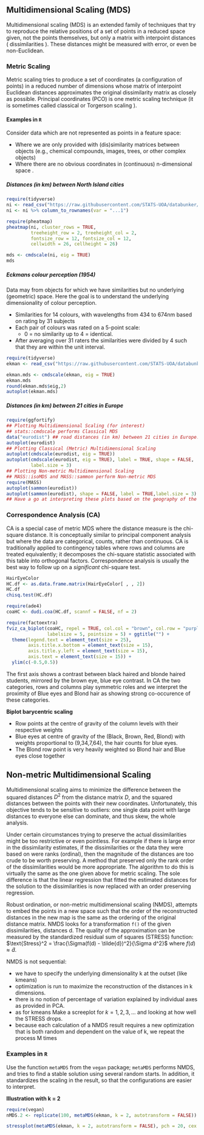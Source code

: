 ## Multidimensional Scaling (MDS)

Multidimensional scaling (MDS) is an extended family of techniques that try to reproduce the
relative positions of a set of points in a reduced space given, not the points themselves, but only a
matrix with interpoint distances ( dissimilarities ). These distances might be measured with error, or even be non-Euclidean. 


### Metric Scaling

Metric scaling tries to produce a set of coordinates (a configuration of points) in a reduced number
of dimensions whose matrix of interpoint Euclidean distances approximates the original
dissimilarity matrix as closely as possible.  Principal coordinates (PCO) is one metric scaling technique (it is sometimes called classical or Torgerson scaling ). 


#### Examples in `R`

Consider data which are not represented as points in a feature space: 

  + Where we are only provided with (dis)similarity matrices between objects (e.g., chemical compounds, images, trees, or other complex objects)
  + Where there are no obvious coordinates in (continuous) n-dimensional space .


##### Distances (in km) between North Island cities

```r
require(tidyverse)
ni <- read_csv("https://raw.githubusercontent.com/STATS-UOA/databunker/master/data/north_islands_distances.csv")
ni <- ni %>% column_to_rownames(var = "...1")
```

```r
require(pheatmap)
pheatmap(ni, cluster_rows = TRUE,
         treeheight_row = 2, treeheight_col = 2,
         fontsize_row = 12, fontsize_col = 12,
         cellwidth = 26, cellheight = 26)


```

```r
mds <- cmdscale(ni, eig = TRUE)
mds
```


##### Eckmans colour perception (1954)

Data may from objects for which we have similarities but no underlying (geometric) space. Here the goal is to understand the underlying dimensionality of colour perception.

  + Similarities for 14 colours, with wavelengths from 434 to 674nm based on rating by 31 subjects
  + Each pair of colours was rated on a 5-point scale:
      + 0 = no similarity up to 4 = identical.
  + After averaging over 31 raters the similarities were divided by 4 such that they are within the unit interval.


```r
require(tidyverse)
ekman <- read_csv("https://raw.githubusercontent.com/STATS-UOA/databunker/master/data/ekman.csv")
```


```r
ekman.mds <- cmdscale(ekman, eig = TRUE)
ekman.mds
round(ekman.mds$eig,2)
autoplot(ekman.mds)
```

##### Distances (in km) between 21 cities in Europe

```r
require(ggfortify)
## Plotting Multidimensional Scaling (for interest)
## stats::cmdscale performs Classical MDS
data("eurodist") ## road distances (in km) between 21 cities in Europe.
autoplot(eurodist)
## Plotting Classical (Metric) Multidimensional Scaling
autoplot(cmdscale(eurodist, eig = TRUE))
autoplot(cmdscale(eurodist, eig = TRUE), label = TRUE, shape = FALSE,
         label.size = 3)
## Plotting Non-metric Multidimensional Scaling
## MASS::isoMDS and MASS::sammon perform Non-metric MDS
require(MASS)
autoplot(sammon(eurodist))
autoplot(sammon(eurodist), shape = FALSE, label = TRUE,label.size = 3)
## Have a go at interpreting these plots based on the geography of the cities :-)
```

### Correspondence Analysis (CA)

CA is a special case of metric MDS where the distance measure is the chi-square distance. It is conceptually similar to principal component analysis but where the data are categorical, counts, rather than continuous. CA is traditionally applied to contingency tables where rows and columns are treated equivalently; it decomposes the chi-square statistic associated with this table into orthogonal factors. Correspondence analysis is usually the best way to follow up on a *significant* chi-square test.

```r
HairEyeColor
HC.df <- as.data.frame.matrix(HairEyeColor[ , , 2])
HC.df
chisq.test(HC.df)
```

```r
require(ade4)
coaHC <- dudi.coa(HC.df, scannf = FALSE, nf = 2)
```

```r
require(factoextra)
fviz_ca_biplot(coaHC, repel = TRUE, col.col = "brown", col.row = "purple",
               labelsize = 5, pointsize = 5) + ggtitle("") +
  theme(legend.text = element_text(size = 25),
        axis.title.x.bottom = element_text(size = 15),
        axis.title.y.left = element_text(size = 15),
        axis.text = element_text(size = 15)) +
  ylim(c(-0.5,0.5))

```

The first axis shows a contrast between black haired and blonde haired students, mirrored by the brown eye, blue eye contrast. In CA the two categories, rows and columns play
symmetric roles and we interpret the proximity of Blue eyes and Blond hair as showing strong co-occurence of these categories.

**Biplot barycentric scaling**

 + Row points at the centre of gravity of the column levels with their respective weights
 + Blue eyes at centre of gravity of the (Black, Brown, Red, Blond) with weights proportional to (9,34,7,64), the hair counts for blue eyes.
 + The Blond row point is very heavily weighted so Blond hair and Blue eyes close together


## Non-metric Multidimensional Scaling

Multidimensional scaling aims to minimize the difference between the squared distances $D^2$ from the distance matrix $D$, and the squared distances between the points with their new coordinates. Unfortunately, this objective tends to be sensitive to outliers: one single data point with large distances to everyone else can dominate, and thus skew, the whole analysis.


Under certain circumstances trying to preserve the actual dissimilarities might be too restrictive or
even pointless. For example if there is large error in the dissimilarity estimates, if the dissimilarities
or the data they were based on were ranks (ordinal), then the magnitude of the distances are too
crude to be worth preserving. A method that preserved only the rank order of the dissimilarities
would be more appropriate. The algorithm to do this is virtually the same as the one given above for metric scaling. The sole difference is that the linear regression that fitted the estimated distances for the solution to the dissimilarities is now replaced with an order preserving regression.

Robust ordination, or non-metric multidimensional scaling (NMDS), attempts to embed the points in a new space such that the order of the reconstructed distances in the new map is the same as the ordering of the original distance matrix. NMDS looks for a transformation `f()` of the given dissimilarities, distances d. The quality of the approximation can be measured by the standardized residual sum of
squares (STRESS) function: $\text{Stress}^2 = \frac{\Sigma(f(d) - \tilde{d})^2}{\Sigma d^2}$ where $f(d)\approx  \tilde{d}$.


NMDS is not sequential:

+ we have to specify the underlying dimensionality k at the outset (like kmeans)
+ optimization is run to maximize the reconstruction of the distances in k dimensions.
+ there is no notion of percentage of variation explained by individual axes as provided in PCA.
+ as for kmeans Make a screeplot for $k = 1,2,3,...$ and looking at how well the STRESS drops.
+ because each calculation of a NMDS result requires a new optimization that is both random and dependent on the value of k, we repeat the process M times


### Examples in `R`

Use the function `metaMDS` from the `vegan` package; `metaMDS` performs NMDS, and tries to find a stable solution using several random starts. In addition, it standardizes the scaling in the result, so
that the configurations are easier to interpret.

**Illustration with k = 2**

```r
require(vegan)
nMDS.2 <- replicate(100, metaMDS(ekman, k = 2, autotransform = FALSE)) 
```


```r
stressplot(metaMDS(ekman, k = 2, autotransform = FALSE), pch = 20, cex = 2)

```



